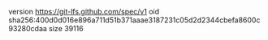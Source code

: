 version https://git-lfs.github.com/spec/v1
oid sha256:400d0d016e896a711d51b371aaae3187231c05d2d2344cbefa8600c93280cdaa
size 39116
